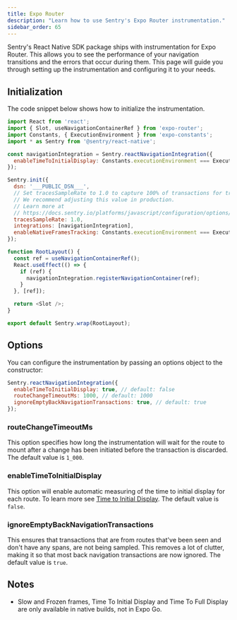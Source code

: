 ```yaml
---
title: Expo Router
description: "Learn how to use Sentry's Expo Router instrumentation."
sidebar_order: 65
---
```


Sentry's React Native SDK package ships with instrumentation for Expo Router. This allows you to see the performance of your navigation transitions and the errors that occur during them. This page will guide you through setting up the instrumentation and configuring it to your needs.

## Initialization

The code snippet below shows how to initialize the instrumentation.

```javascript {6-8, 15-16, 20-25} {filename: app/_layout.tsx}
import React from 'react';
import { Slot, useNavigationContainerRef } from 'expo-router';
import Constants, { ExecutionEnvironment } from 'expo-constants';
import * as Sentry from '@sentry/react-native';

const navigationIntegration = Sentry.reactNavigationIntegration({
  enableTimeToInitialDisplay: Constants.executionEnvironment === ExecutionEnvironment.StoreClient, // Only in native builds, not in Expo Go.
});

Sentry.init({
  dsn: '___PUBLIC_DSN___',
  // Set tracesSampleRate to 1.0 to capture 100% of transactions for tracing.
  // We recommend adjusting this value in production.
  // Learn more at
  // https://docs.sentry.io/platforms/javascript/configuration/options/#traces-sample-rate
  tracesSampleRate: 1.0,
  integrations: [navigationIntegration],
  enableNativeFramesTracking: Constants.executionEnvironment === ExecutionEnvironment.StoreClient, // Only in native builds, not in Expo Go.
});

function RootLayout() {
  const ref = useNavigationContainerRef();
  React.useEffect(() => {
    if (ref) {
      navigationIntegration.registerNavigationContainer(ref);
    }
  }, [ref]);

  return <Slot />;
}

export default Sentry.wrap(RootLayout);
```

## Options

You can configure the instrumentation by passing an options object to the constructor:

```javascript
Sentry.reactNavigationIntegration({
  enableTimeToInitialDisplay: true, // default: false
  routeChangeTimeoutMs: 1000, // default: 1000
  ignoreEmptyBackNavigationTransactions: true, // default: true
});
```

### routeChangeTimeoutMs

This option specifies how long the instrumentation will wait for the route to mount after a change has been initiated before the transaction is discarded. The default value is `1_000`.

### enableTimeToInitialDisplay

This option will enable automatic measuring of the time to initial display for each route. To learn more see [Time to Initial Display](/platforms/react-native/tracing/instrumentation/time-to-display). The default value is `false`.

### ignoreEmptyBackNavigationTransactions

This ensures that transactions that are from routes that've been seen and don't have any spans, are not being sampled. This removes a lot of clutter, making it so that most back navigation transactions are now ignored. The default value is `true`.

## Notes

- Slow and Frozen frames, Time To Initial Display and Time To Full Display are only available in native builds, not in Expo Go.
